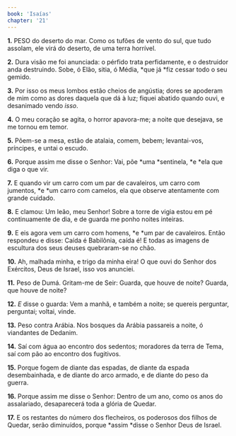 ```yaml
---
book: 'Isaías'
chapter: '21'
---
```


**1.** PESO do deserto do mar. Como os tufões de vento do sul, que tudo assolam, ele virá do deserto, de uma terra horrível.

**2.** Dura visão me foi anunciada: o pérfido trata perfidamente, e o destruidor anda destruindo. Sobe, ó Elão, sitia, ó Média, *que já *fiz cessar todo o seu gemido.

**3.** Por isso os meus lombos estão cheios de angústia; dores se apoderam de mim como as dores daquela que dá à luz; fiquei abatido quando ouvi, e desanimado vendo *isso*.

**4.** O meu coração se agita, o horror apavora-me; a noite que desejava, se me tornou em temor.

**5.** Põem-se a mesa, estão de atalaia, comem, bebem; levantai-vos, príncipes, e untai o escudo.

**6.** Porque assim me disse o Senhor: Vai, põe *uma *sentinela, *e *ela que diga o que vir.

**7.** E quando vir um carro com um par de cavaleiros, um carro com jumentos, *e *um carro com camelos, ela que observe atentamente com grande cuidado.

**8.** E clamou: Um leão, meu Senhor! Sobre a torre de vigia estou em pé continuamente de dia, e de guarda me ponho noites inteiras.

**9.** E eis agora vem um carro com homens, *e *um par de cavaleiros. Então respondeu e disse: Caída é Babilônia, caída é! E todas as imagens de escultura dos seus deuses quebraram-se no chão.

**10.** Ah, malhada minha, e trigo da minha eira! O que ouvi do Senhor dos Exércitos, Deus de Israel, isso vos anunciei.

**11.** Peso de Dumá. Gritam-me de Seir: Guarda, que houve de noite? Guarda, que houve de noite?

**12.** *E* disse o guarda: Vem a manhã, e também a noite; se quereis perguntar, perguntai; voltai, vinde.

**13.** Peso contra Arábia. Nos bosques da Arábia passareis a noite, ó viandantes de Dedanim.

**14.** Saí com água ao encontro dos sedentos; moradores da terra de Tema, saí com pão ao encontro dos fugitivos.

**15.** Porque fogem de diante das espadas, de diante da espada desembainhada, e de diante do arco armado, e de diante do peso da guerra.

**16.** Porque assim me disse o Senhor: Dentro de um ano, como os anos do assalariado, desaparecerá toda a glória de Quedar.

**17.** E os restantes do número dos flecheiros, os poderosos dos filhos de Quedar, serão diminuídos, porque *assim *disse o Senhor Deus de Israel.